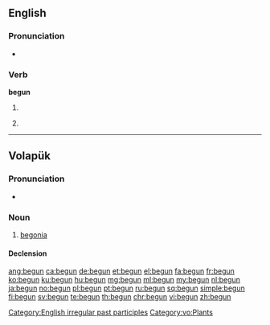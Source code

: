 ==English==

===Pronunciation===
* {{audio|en-us-begun.ogg|Audio (US)}}

===Verb===
'''begun'''

# {{past participle of|begin|lang=en}}
# {{context|obsolete|lang=en}} {{en-simple past of|begin}} {{defdate|17th-20th c.}}

[[Category:English irregular past participles]]

----

==Volapük==

===Pronunciation===
* {{IPA|[beˈgun]|lang=vo}}

===Noun===
{{vo-noun}}

# [[begonia]]

====Declension====
{{vo-decl-noun}}

[[Category:vo:Plants]]

[[ang:begun]]
[[ca:begun]]
[[de:begun]]
[[et:begun]]
[[el:begun]]
[[fa:begun]]
[[fr:begun]]
[[ko:begun]]
[[ku:begun]]
[[hu:begun]]
[[mg:begun]]
[[ml:begun]]
[[my:begun]]
[[nl:begun]]
[[ja:begun]]
[[no:begun]]
[[pl:begun]]
[[pt:begun]]
[[ru:begun]]
[[sq:begun]]
[[simple:begun]]
[[fi:begun]]
[[sv:begun]]
[[te:begun]]
[[th:begun]]
[[chr:begun]]
[[vi:begun]]
[[zh:begun]]